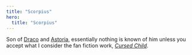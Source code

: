 ```yaml
---
title: "Scorpius"
hero:
  title: "Scorpius"
---
```


Son of [Draco] and [Astoria], essentially nothing is known of him unless you accept what I consider the fan fiction work, _[Cursed Child]_.

[Draco]: <../draco/>

[Astoria]: <../../greengrass/astoria/>

[Cursed Child]: https://www.librarything.com/work/23409259